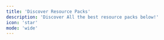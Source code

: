 ```yaml
---
title: 'Discover Resource Packs'
description: 'Discover All the best resource packs below!'
icon: 'star'
mode: 'wide'
---
```



<CardGroup cols={2}>
  <HeroCard
    img="https://cdn.modrinth.com/data/5aPp18Lx/images/2306a8172f5af204fdead74b7966774cbe3c381a.png"
    title="3D Default"
    description="A light-weight resource pack mainly provide vanilla-look 3D models"
    href="/resourcepacks/3ddefault"
  />
  <HeroCard
    img="https://cdn.modrinth.com/data/ti9eZ3CP/images/910765dbb6130f0412457770b7620568ee76be08.png"
    title="3D Ladders"
    description="Changes and improves the model for the ladders making them 3D!"
    href="/resourcepacks/3dladders"
  />
  <HeroCard
    img="images/alacrity-1.png"
    title="Alacrity"
    description="32x resource pack with crazy attention to details" 
    href="/resourcepacks/alacrity"
  />
  <HeroCard
    img="images/bb-1.png"
    title="Barebones"
    description="Minecraft with the style of the trailers"
    href="/resourcepacks/barebones"
    />
  <HeroCard
    img="https://cdn.modrinth.com/data/hFoOkEdk/images/bc1961291eb21de92ecf688e726722b539efa6e3.png"
    title="Fancy Beds"
    description="Changes the beds to be more fancy and cute!"
    href="/resourcepacks/betterbeds"
    />
  <HeroCard
    img="https://cdn.modrinth.com/data/ivUZsvzp/images/b3b60a1cb5aa4565dab50d6766c7acf5085605b6.png"
    title="Better Flame Particles"
    description="This small resource pack changes the flame and soul flame particles to animated versions."
    href="/resourcepacks/betterflameparticles"
  />
</CardGroup>